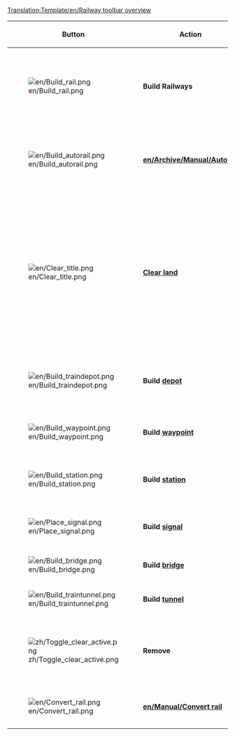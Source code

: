 <noinclude>[[Translation:Template/en/Railway toolbar overview]]</noinclude><noinclude></noinclude>
{|{{en/wikitable}}
|- style="background:#efefef"
!width='100' |Button
!width='150' |Action
!Shortcut
!Description

|-
|[[File:en/Build rail.png]]
|'''Build Railways'''
|1,2,3,4
|Builds track(s) in the selected direction, you can click and drag for non-diagonal tracks. Not as efficient as [[en/Archive/Manual/Autorail]] tool, though.

|-
|[[File:en/Build autorail.png]]
|'''[[en/Archive/Manual/Autorail]]'''
|A or 5
|A very efficient tool to build tracks in any direction (while might be difficult to use at first). If used with Ctrl key pressed, easily removes tracks.

|-
|[[File:en/Clear title.png]]
|'''[[en/Manual/Landscaping|Clear land]]'''
|6
|The dynamite tool is used to clear squares of either your own track you've built wrong, or anything that's in your way (well, not anything). Be aware that clicking on [[en/Manual/Stations|station]] will remove the whole station when there are no trains on it. For one-by-one removing station bits use the remove [R] tool + Station [[File:zh/Toggle clear active.png]]+[[File:en/Build station.png]].

|-
|[[File:en/Build traindepot.png]]
|'''Build [[en/Manual/Depots|depot]]'''
|7
|Opens the [[en/Manual/Depots|depot]] build window for you to select a [[en/Manual/Depots|depot]] direction to build and what direction it will be facing.

|-
|[[File:en/Build waypoint.png]]
|'''Build [[en/Manual/Waypoints|waypoint]]'''
|8
|Allows you to build a [[en/waypoint]] on/over a rail track.

|-
|[[File:en/Build station.png]]
|'''Build [[en/Manual/Stations|station]]'''
|9
|Opens the [[en/Manual/Stations|station]] build window for you to select a [[en/Manual/Stations|station]] size and direction to build.

|-
|[[File:en/Place signal.png]]
|'''Build [[en/Manual/Signals|signal]]'''
|S
|Allows you to place various traffic [[en/signals]] on the tracks

|-
|[[File:en/Build bridge.png]]
|'''Build [[en/Manual/Bridges|bridge]]'''
|B
|Allows you to build railway [[en/bridges]]

|-
|[[File:en/Build traintunnel.png]]
|'''Build [[en/Manual/Tunnels|tunnel]]'''
|T
|Allows you to build underground [[en/tunnels]]

|-
|[[File:zh/Toggle clear active.png]]
|'''Remove'''
|R
|Click this after you have selected another tool to remove that item. For example you can remove signals from a rail or stations one by one.

|-
|[[File:en/Convert rail.png]]
|'''[[en/Manual/Convert rail]]'''
|C
|Converts Rails from one type to the currently selected type.

|}